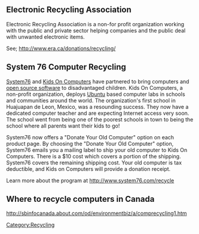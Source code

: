 == Electronic                                                         Recycling Association ==

Electronic                                                         Recycling Association                                                          is a non-for                                                         profit organization working                                                         with the public and private                                                         sector helping companies                                                         and the public deal with                                                         unwanted electronic items.

See; http://www.era.ca/donations/recycling/

==System 76 Computer Recycling ==

[[System76]] and [[Kids On Computers]] have partnered to bring computers and [[open source software]] to disadvantaged children. Kids On Computers, a non-profit organization, deploys [[Ubuntu]] based computer labs in schools and communities around the world. The organization's first school in Huajuapan de Leon, Mexico, was a resounding success. They now have a dedicated computer teacher and are expecting Internet access very soon. The school went from being one of the poorest schools in town to being the school where all parents want their kids to go!

System76 now offers a "Donate Your Old Computer" option on each product page. By choosing the "Donate Your Old Computer" option, System76 emails you a mailing label to ship your old computer to Kids On Computers. There is a $10 cost which covers a portion of the shipping. System76 covers the remaining shipping cost. Your old computer is tax deductible, and Kids on Computers will provide a donation receipt.

Learn more about the program at http://www.system76.com/recycle

==Where to recycle computers in Canada==
http://sbinfocanada.about.com/od/environmentbiz/a/comprecycling1.htm

[[Category:Recycling]]